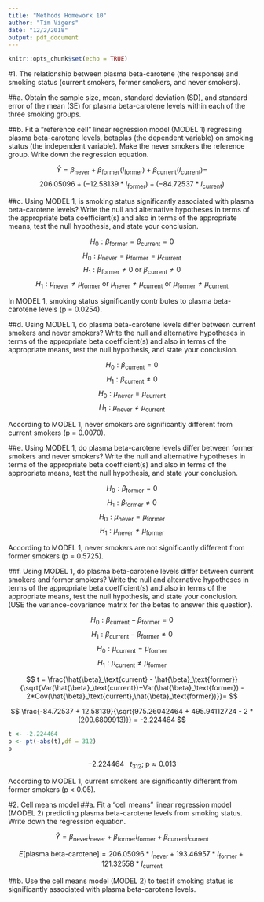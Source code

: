 ```yaml
---
title: "Methods Homework 10"
author: "Tim Vigers"
date: "12/2/2018"
output: pdf_document
---
```


```r
knitr::opts_chunk$set(echo = TRUE)
```

#1. The relationship between plasma beta-carotene (the response) and smoking status (current smokers, former smokers, and never smokers).

##a. Obtain the sample size, mean, standard deviation (SD), and standard error of the mean (SE) for plasma beta-carotene levels within each of the three smoking groups.
\pagebreak

##b. Fit a “reference cell” linear regression model (MODEL 1) regressing plasma beta-carotene levels, betaplas (the dependent variable) on smoking status (the independent variable). Make the never smokers the reference group. Write down the regression equation.

$$
\hat{Y} = \beta_\text{never} + \beta_\text{former}(I_\text{former}) + \beta_\text{current}(I_\text{current}) = 
$$
$$
206.05096 + (-12.58139 * I_\text{former}) + (-84.72537 * I_\text{current})
$$

##c. Using MODEL 1, is smoking status significantly associated with plasma beta-carotene levels? Write the null and alternative hypotheses in terms of the appropriate beta coefficient(s) and also in terms of the appropriate means, test the null hypothesis, and state your conclusion.

$$
H_0: \beta_\text{former} = \beta_\text{current} = 0
$$
$$
H_0: \mu_\text{never} = \mu_\text{former} = \mu_\text{current}
$$
$$
H_1: \beta_\text{former} \neq 0 \text{ or } \beta_\text{current} \neq 0
$$
$$
H_1: \mu_\text{never} \neq \mu_\text{former} \text{ or } \mu_\text{never} \neq \mu_\text{current}\text{ or }\mu_\text{former} \neq \mu_\text{current}
$$

In MODEL 1, smoking status significantly contributes to plasma beta-carotene levels (p = 0.0254).

##d. Using MODEL 1, do plasma beta-carotene levels differ between current smokers and never smokers? Write the null and alternative hypotheses in terms of the appropriate beta coefficient(s) and also in terms of the appropriate means, test the null hypothesis, and state your conclusion.

$$
H_0: \beta_\text{current} = 0
$$
$$
H_1: \beta_\text{current} \neq 0
$$
$$
H_0: \mu_\text{never} = \mu_\text{current}
$$
$$
H_1: \mu_\text{never} \neq \mu_\text{current}
$$

According to MODEL 1, never smokers are significantly different from current smokers (p = 0.0070).

##e. Using MODEL 1, do plasma beta-carotene levels differ between former smokers and never smokers? Write the null and alternative hypotheses in terms of the appropriate beta coefficient(s) and also in terms of the appropriate means, test the null hypothesis, and state your conclusion.

$$
H_0: \beta_\text{former} = 0
$$
$$
H_1: \beta_\text{former} \neq 0
$$
$$
H_0: \mu_\text{never} = \mu_\text{former}
$$
$$
H_1: \mu_\text{never} \neq \mu_\text{former}
$$

According to MODEL 1, never smokers are not significantly different from former smokers (p = 0.5725).

##f. Using MODEL 1, do plasma beta-carotene levels differ between current smokers and former smokers? Write the null and alternative hypotheses in terms of the appropriate beta coefficient(s) and also in terms of the appropriate means, test the null hypothesis, and state your conclusion. (USE the variance-covariance matrix for the betas to answer this question).

$$
H_0: \beta_\text{current} - \beta_\text{former} = 0
$$
$$
H_1: \beta_\text{current} - \beta_\text{former} \neq 0
$$
$$
H_0: \mu_\text{current} = \mu_\text{former}
$$
$$
H_1: \mu_\text{current} \neq \mu_\text{former}
$$

$$
t = \frac{\hat{\beta}_\text{current} - \hat{\beta}_\text{former}}{\sqrt{Var(\hat{\beta}_\text{current})+Var(\hat{\beta}_\text{former}) - 2*Cov(\hat{\beta}_\text{current},\hat{\beta}_\text{former})}}=
$$

$$
\frac{-84.72537 + 12.58139}{\sqrt{975.26042464 + 495.94112724 - 2 * (209.6809913)}} = -2.224464
$$
```r
t <- -2.224464
p <- pt(-abs(t),df = 312)
p
```

$$
-2.224464 \text{ ~ } t_{312}\text{; p} \approx 0.013
$$

According to MODEL 1, current smokers are significantly different from former smokers (p < 0.05).

#2. Cell means model
##a. Fit a “cell means” linear regression model (MODEL 2) predicting plasma beta-carotene levels from smoking status. Write down the regression equation.

$$
\hat{Y} = \beta_\text{never}I_\text{never} + \beta_\text{former}I_\text{former} + \beta_\text{current}I_\text{current}
$$

$$
E[\text{plasma beta-carotene}] = 206.05096*I_\text{never} + 193.46957*I_\text{former} + 121.32558*I_\text{current}
$$

##b. Use the cell means model (MODEL 2) to test if smoking status is significantly associated with plasma beta-carotene levels.

